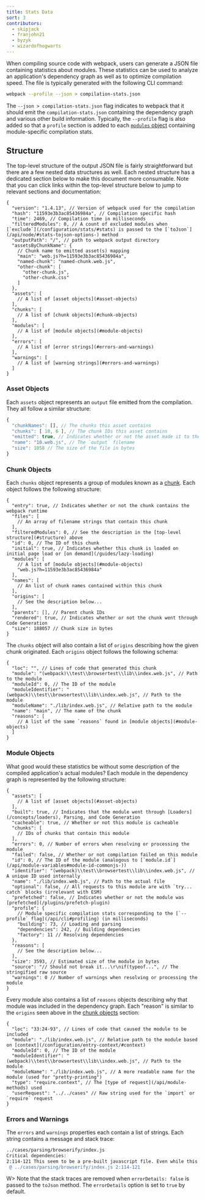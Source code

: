 ```yaml
---
title: Stats Data
sort: 3
contributors:
  - skipjack
  - franjohn21
  - byzyk
  - wizardofhogwarts
---
```


When compiling source code with webpack, users can generate a JSON file containing statistics about modules. These statistics can be used to analyze an application's dependency graph as well as to optimize compilation speed. The file is typically generated with the following CLI command:

``` bash
webpack --profile --json > compilation-stats.json
```

The `--json > compilation-stats.json` flag indicates to webpack that it should emit the `compilation-stats.json` containing the dependency graph and various other build information. Typically, the `--profile` flag is also added so that a `profile` section is added to each [`modules` object](#module-objects) containing module-specific compilation stats.


## Structure

The top-level structure of the output JSON file is fairly straightforward but there are a few nested data structures as well. Each nested structure has a dedicated section below to make this document more consumable. Note that you can click links within the top-level structure below to jump to relevant sections and documentation:

``` js-with-links
{
  "version": "1.4.13", // Version of webpack used for the compilation
  "hash": "11593e3b3ac85436984a", // Compilation specific hash
  "time": 2469, // Compilation time in milliseconds
  "filteredModules": 0, // A count of excluded modules when [`exclude`](/configuration/stats/#stats) is passed to the [`toJson`](/api/node/#stats-tojson-options-) method
  "outputPath": "/", // path to webpack output directory
  "assetsByChunkName": {
    // Chunk name to emitted asset(s) mapping
    "main": "web.js?h=11593e3b3ac85436984a",
    "named-chunk": "named-chunk.web.js",
    "other-chunk": [
      "other-chunk.js",
      "other-chunk.css"
    ]
  },
  "assets": [
    // A list of [asset objects](#asset-objects)
  ],
  "chunks": [
    // A list of [chunk objects](#chunk-objects)
  ],
  "modules": [
    // A list of [module objects](#module-objects)
  ],
  "errors": [
    // A list of [error strings](#errors-and-warnings)
  ],
  "warnings": [
    // A list of [warning strings](#errors-and-warnings)
  ]
}
```


### Asset Objects

Each `assets` object represents an `output` file emitted from the compilation. They all follow a similar structure:

<!-- eslint-skip -->

```js
{
  "chunkNames": [], // The chunks this asset contains
  "chunks": [ 10, 6 ], // The chunk IDs this asset contains
  "emitted": true, // Indicates whether or not the asset made it to the `output` directory
  "name": "10.web.js", // The `output` filename
  "size": 1058 // The size of the file in bytes
}
```


### Chunk Objects

Each `chunks` object represents a group of modules known as a [chunk](/glossary#c). Each object follows the following structure:

```js-with-links
{
  "entry": true, // Indicates whether or not the chunk contains the webpack runtime
  "files": [
    // An array of filename strings that contain this chunk
  ],
  "filteredModules": 0, // See the description in the [top-level structure](#structure) above
  "id": 0, // The ID of this chunk
  "initial": true, // Indicates whether this chunk is loaded on initial page load or [on demand](/guides/lazy-loading)
  "modules": [
    // A list of [module objects](#module-objects)
    "web.js?h=11593e3b3ac85436984a"
  ],
  "names": [
    // An list of chunk names contained within this chunk
  ],
  "origins": [
    // See the description below...
  ],
  "parents": [], // Parent chunk IDs
  "rendered": true, // Indicates whether or not the chunk went through Code Generation
  "size": 188057 // Chunk size in bytes
}
```

The `chunks` object will also contain a list of `origins` describing how the given chunk originated. Each `origins` object follows the following schema:

```js-with-links
{
  "loc": "", // Lines of code that generated this chunk
  "module": "(webpack)\\test\\browsertest\\lib\\index.web.js", // Path to the module
  "moduleId": 0, // The ID of the module
  "moduleIdentifier": "(webpack)\\test\\browsertest\\lib\\index.web.js", // Path to the module
  "moduleName": "./lib/index.web.js", // Relative path to the module
  "name": "main", // The name of the chunk
  "reasons": [
    // A list of the same `reasons` found in [module objects](#module-objects)
  ]
}
```


### Module Objects

What good would these statistics be without some description of the compiled application's actual modules? Each module in the dependency graph is represented by the following structure:

```js-with-links
{
  "assets": [
    // A list of [asset objects](#asset-objects)
  ],
  "built": true, // Indicates that the module went through [Loaders](/concepts/loaders), Parsing, and Code Generation
  "cacheable": true, // Whether or not this module is cacheable
  "chunks": [
    // IDs of chunks that contain this module
  ],
  "errors": 0, // Number of errors when resolving or processing the module
  "failed": false, // Whether or not compilation failed on this module
  "id": 0, // The ID of the module (analogous to [`module.id`](/api/module-variables#module-id-commonjs-))
  "identifier": "(webpack)\\test\\browsertest\\lib\\index.web.js", // A unique ID used internally
  "name": "./lib/index.web.js", // Path to the actual file
  "optional": false, // All requests to this module are with `try... catch` blocks (irrelevant with ESM)
  "prefetched": false, // Indicates whether or not the module was [prefetched](/plugins/prefetch-plugin)
  "profile": {
    // Module specific compilation stats corresponding to the [`--profile` flag](/api/cli#profiling) (in milliseconds)
    "building": 73, // Loading and parsing
    "dependencies": 242, // Building dependencies
    "factory": 11 // Resolving dependencies
  },
  "reasons": [
    // See the description below...
  ],
  "size": 3593, // Estimated size of the module in bytes
  "source": "// Should not break it...\r\nif(typeof...", // The stringified raw source
  "warnings": 0 // Number of warnings when resolving or processing the module
}
```

Every module also contains a list of `reasons` objects describing why that module was included in the dependency graph. Each "reason" is similar to the `origins` seen above in the [chunk objects](#chunk-objects) section:

```js-with-links
{
  "loc": "33:24-93", // Lines of code that caused the module to be included
  "module": "./lib/index.web.js", // Relative path to the module based on [context](/configuration/entry-context/#context)
  "moduleId": 0, // The ID of the module
  "moduleIdentifier": "(webpack)\\test\\browsertest\\lib\\index.web.js", // Path to the module
  "moduleName": "./lib/index.web.js", // A more readable name for the module (used for "pretty-printing")
  "type": "require.context", // The [type of request](/api/module-methods) used
  "userRequest": "../../cases" // Raw string used for the `import` or `require` request
}
```


### Errors and Warnings

The `errors` and `warnings` properties each contain a list of strings. Each string contains a message and stack trace:

``` bash
../cases/parsing/browserify/index.js
Critical dependencies:
2:114-121 This seem to be a pre-built javascript file. Even while this is possible, it's not recommended. Try to require to original source to get better results.
 @ ../cases/parsing/browserify/index.js 2:114-121
```

W> Note that the stack traces are removed when `errorDetails: false` is passed to the `toJson` method. The `errorDetails` option is set to `true` by default.
